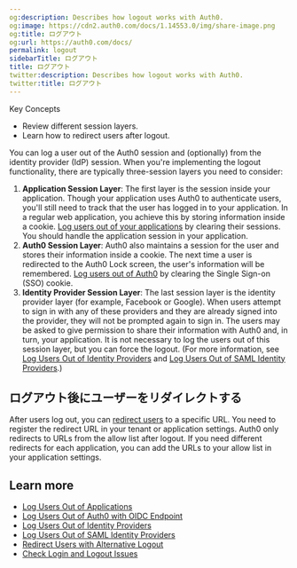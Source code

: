 ```yaml
---
og:description: Describes how logout works with Auth0.
og:image: https://cdn2.auth0.com/docs/1.14553.0/img/share-image.png
og:title: ログアウト
og:url: https://auth0.com/docs/
permalink: logout
sidebarTitle: ログアウト
title: ログアウト
twitter:description: Describes how logout works with Auth0.
twitter:title: ログアウト
---
```


<Card title="Overview">

Key Concepts

* Review different session layers.
* Learn how to redirect users after logout.

</Card>

You can log a user out of the Auth0 session and (optionally) from the <Tooltip tip="Identity Provider (IdP): Service that stores and manages digital identities." cta="View Glossary" href="/docs/glossary?term=identity+provider">identity provider</Tooltip> (IdP) session. When you're implementing the logout functionality, there are typically three-session layers you need to consider:

1. **Application Session Layer**: The first layer is the session inside your application. Though your application uses Auth0 to authenticate users, you'll still need to track that the user has logged in to your application. In a regular web application, you achieve this by storing information inside a cookie. [Log users out of your applications](/docs/authenticate/login/logout/log-users-out-of-applications) by clearing their sessions. You should handle the application session in your application.
2. **Auth0 Session Layer**: Auth0 also maintains a session for the user and stores their information inside a cookie. The next time a user is redirected to the Auth0 Lock screen, the user's information will be remembered. [Log users out of Auth0](/docs/authenticate/login/logout/log-users-out-of-auth0) by clearing the Single Sign-on (SSO) cookie.
3. **Identity Provider Session Layer**: The last session layer is the identity provider layer (for example, Facebook or Google). When users attempt to sign in with any of these providers and they are already signed into the provider, they will not be prompted again to sign in. The users may be asked to give permission to share their information with Auth0 and, in turn, your application. It is not necessary to log the users out of this session layer, but you can force the logout. (For more information, see [Log Users Out of Identity Providers](/docs/authenticate/login/logout/log-users-out-of-idps) and [Log Users Out of SAML Identity Providers](/docs/authenticate/login/logout/log-users-out-of-saml-idps).)

## ログアウト後にユーザーをリダイレクトする

After users log out, you can [redirect users](/docs/authenticate/login/logout/redirect-users-after-logout) to a specific URL. You need to register the redirect URL in your tenant or application settings. Auth0 only redirects to URLs from the allow list after logout. If you need different redirects for each application, you can add the URLs to your allow list in your application settings.

## Learn more

* [Log Users Out of Applications](/docs/authenticate/login/logout/log-users-out-of-applications)
* [Log Users Out of Auth0 with OIDC Endpoint](/docs/authenticate/login/logout/log-users-out-of-auth0)
* [Log Users Out of Identity Providers](/docs/authenticate/login/logout/log-users-out-of-idps)
* [Log Users Out of SAML Identity Providers](/docs/authenticate/login/logout/log-users-out-of-saml-idps)
* [Redirect Users with Alternative Logout](/docs/authenticate/login/logout/redirect-users-after-logout)
* [Check Login and Logout Issues](/docs/troubleshoot/authentication-issues/check-login-and-logout-issues)